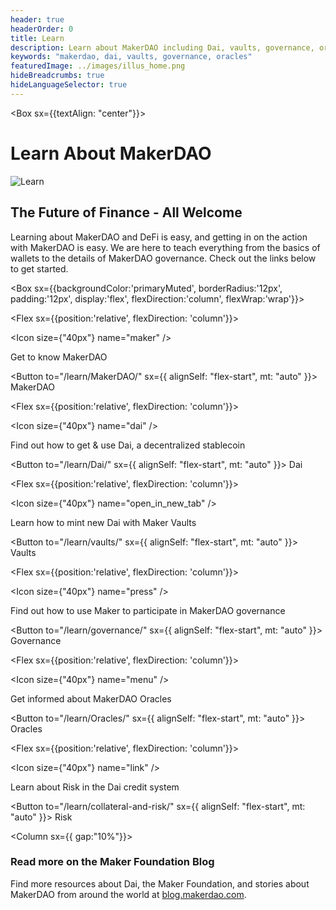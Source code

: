 ```yaml
---
header: true
headerOrder: 0
title: Learn
description: Learn about MakerDAO including Dai, vaults, governance, oracles, and more.
keywords: "makerdao, dai, vaults, governance, oracles"
featuredImage: ../images/illus_home.png
hideBreadcrumbs: true
hideLanguageSelector: true
---
```


<Box sx={{textAlign: "center"}}>


# Learn About MakerDAO

![Learn](/images/illus_learn.png)

</Box>


## The Future of Finance - All Welcome

Learning about MakerDAO and DeFi is easy, and getting in on the action with MakerDAO is easy. We are here to teach everything from the basics of wallets to the details of MakerDAO governance. Check out the links below to get started.

<Box sx={{backgroundColor:'primaryMuted', borderRadius:'12px', padding:'12px', display:'flex', flexDirection:'column', flexWrap:'wrap'}}>

<Chocolate>

<Flex sx={{position:'relative', flexDirection: 'column'}}>


<Icon size={"40px"} name="maker" />

Get to know MakerDAO

<Button to="/learn/MakerDAO/" sx={{ alignSelf: "flex-start", mt: "auto" }}>
  MakerDAO
</Button>

</Flex>


<Flex sx={{position:'relative', flexDirection: 'column'}}>


<Icon size={"40px"} name="dai" />

Find out how to get & use Dai, a decentralized stablecoin

<Button to="/learn/Dai/" sx={{ alignSelf: "flex-start", mt: "auto" }}>
  Dai
</Button>

</Flex>

<Flex sx={{position:'relative', flexDirection: 'column'}}>

<Icon size={"40px"} name="open_in_new_tab" />

Learn how to mint new Dai with Maker Vaults

<Button to="/learn/vaults/" sx={{ alignSelf: "flex-start", mt: "auto" }}>
  Vaults
</Button>

</Flex>

<Flex sx={{position:'relative', flexDirection: 'column'}}>


<Icon size={"40px"} name="press" />

Find out how to use Maker to participate in MakerDAO governance

<Button to="/learn/governance/" sx={{ alignSelf: "flex-start", mt: "auto" }}>
  Governance
</Button>

</Flex>


<Flex sx={{position:'relative', flexDirection: 'column'}}>


<Icon size={"40px"} name="menu" />

Get informed about MakerDAO Oracles

<Button to="/learn/Oracles/" sx={{ alignSelf: "flex-start", mt: "auto" }}>
  Oracles
</Button>

</Flex>

<Flex sx={{position:'relative', flexDirection: 'column'}}>


<Icon size={"40px"} name="link" />

Learn about Risk in the Dai credit system

<Button
  to="/learn/collateral-and-risk/" sx={{ alignSelf: "flex-start", mt: "auto" }}>
  Risk
</Button>

</Flex>

</Chocolate>

</Box>

<Column sx={{ gap:"10%"}}>

<Box>

### Read more on the Maker Foundation Blog

Find more resources about Dai, the Maker Foundation, and stories about MakerDAO from around the world at [blog.makerdao.com](blog.makerdao.com).

</Box>

</Column>

<!-- <InfoBlock>

<Box sx={{paddingRight: '35px'}}>

## Learn How to Get Dai with Maker Vaults

</Box>

<Box sx={{paddingLeft: '25px'}}>

<List>

<Link to="/learn/vaults/vaults-tutorial/">Vaults Tutorial</Link>

<Link to="/learn/vaults/vault-onboarding-guide/">Vaults Onboarding Guide</Link>

<Link to="/learn/vaults/risk/">Risk</Link>

</List>

</Box>

</InfoBlock> -->

<!-- <InfoBlock>

![Welcome to Comm-dev](/images/illus_home.png)

<Box>

## Learn How to Vote on Changes to MakerDAO

Vote on changes to the MakerDAO system using the Maker governance token. Learn more about how voting works!

<Button to="/en/learn/governance/how-voting-works/">How Voting Works</Button>

</Box>

</InfoBlock> -->
